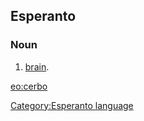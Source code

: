 ==Esperanto==
===Noun===
# [[brain]].

[[eo:cerbo]]
[[Category:Esperanto language]]
{{Universala Vortaro}}